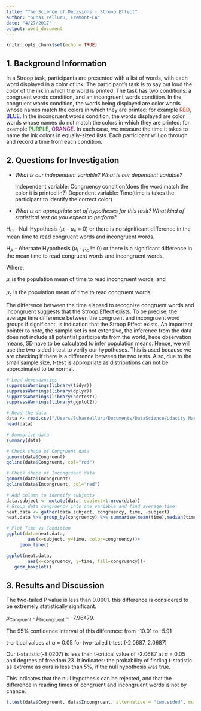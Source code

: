 ```yaml
---
title: "The Science of Decisions - Stroop Effect"
author: "Suhas Yelluru, Fremont-CA"
date: "4/27/2017"
output: word_document
---
```


```r
knitr::opts_chunk$set(echo = TRUE)
```

## **1. Background Information**

In a Stroop task, participants are presented with a list of words, with each word displayed in a color of ink. The participant’s task is to say out loud the color of the ink in which the word is printed. The task has two conditions: a congruent words condition, and an incongruent words condition. In the congruent words condition, the words being displayed are color words whose names match the colors in which they are printed: for example <span style="color:red">RED</span>, <span style="color:blue">BLUE</span>. In the incongruent words condition, the words displayed are color words whose names do not match the colors in which they are printed: for example <span style="color:green">PURPLE</span>, <span style="color:purple">ORANGE</span>. In each case, we measure the time it takes to name the ink colors in equally-sized lists. Each participant will go through and record a time from each condition.

## **2. Questions for Investigation**
* *What is our independent variable? What is our dependent variable?*

    Independent variable: Congruency condition(does the word match the color it is printed in?)
    Dependent variable: Time(time is takes the participant to identify the correct color)

* *What is an appropriate set of hypotheses for this task? What kind of statistical test do you expect to perform?*

H~O~ - Null Hypothesis ($\mu$~i~ - $\mu$~c~ = 0) or there is no significant difference in the mean time to read congruent words and incongruent words.

H~A~ - Alternate Hypothesis ($\mu$~i~ - $\mu$~c~ != 0) or there is a significant difference in the mean time to read congruent words and incongruent words.

Where,

$\mu$~i~ is the population mean of time to read incongruent words, and

$\mu$~c~ is the population mean of time to read congruent words

The difference between the time elapsed to recognize congruent words and incongruent suggests that the Stroop Effect exists. To be precise, the average time difference between the congruent and incongruent word groups if significant, is indication that the Stroop Effect exists. An important pointer to note, the sample set is not extensive, the inference from the data does not include all potential participants from the world, hece observation means, SD have to be calculated to infer population means.
Hence, we will use the two-sided t-test to verify our hypotheses. This is used because we are checking if there is a difference between the two tests. Also, due to the small sample size, t-test is appropriate as distributions can not be approximated to be normal.

```r
# Load dependancies 
suppressWarnings(library(tidyr))
suppressWarnings(library(dplyr))
suppressWarnings(library(nortest))
suppressWarnings(library(ggplot2))

# Read the data
data <- read.csv("/Users/SuhasYelluru/Documents/DataScience/Udacity Nanodegree/1. Statistics/stroopdata.csv")
head(data)
```

```r
# Summarize data
summary(data)
```

```r
# Check shape of Congruent data
qqnorm(data$Congruent)
qqline(data$Congruent, col="red")
```

```r
# Check shape of Incongruent data
qqnorm(data$Incongruent)
qqline(data$Incongruent, col="red")
```

```r
# Add column to identify subjects
data.subject <- mutate(data, subject=1:nrow(data))
# Group data congruency into one variable and find average time
neat.data <- gather(data.subject, congruency, time, -subject)
neat.data %>% group_by(congruency) %>% summarise(mean(time),median(time),sd(time),var(time))
```

```r
# Plot Time vs Condition
ggplot(data=neat.data,
        aes(x=subject, y=time, color=congruency))+
     geom_line()
```

```r
ggplot(neat.data,
        aes(x=congruency, y=time, fill=congruency))+
   geom_boxplot()
```

## **3. Results and Discussion**
The two-tailed P value is less than 0.0001. this difference is considered to be extremely statistically significant.

$\mu$~Congruent~  - $\mu$~Incongruent~ = -7.96479.

The 95% confidence interval of this difference: from -10.01 to -5.91

t-critical values at $\alpha$ = 0.05 for two-tailed t-test:(-2.0687, 2.0687)

Our t-statistic(-8.0207) is less than t-critical value of -2.0687 at $\alpha$ = 0.05 and degrees of freedom 23. It indicates: the probability of finding t-statistic as extreme as ours is less than 5%, if the null hypothesis was true.

This indicates that the null hypothesis can be rejected, and that the difference in reading times of congruent and incongruent words is not by chance.

```r
t.test(data$Congruent, data$Incongruent, alternative = "two.sided", mu = 0, paired = TRUE, conf.level = 0.95)
```
